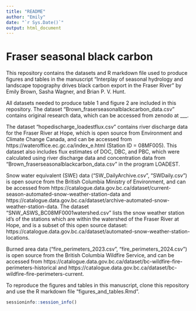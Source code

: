 ```yaml
---
title: "README"
author: "Emily"
date: "`r Sys.Date()`"
output: html_document
---
```



# Fraser seasonal black carbon

This repository contains the datasets and R markdown file used to produce figures and tables in the manuscript "Interplay of seasonal hydrology and landscape topography drives black carbon export in the Fraser River" by Emily Brown, Sasha Wagner, and Brian P. V. Hunt.

All datasets needed to produce table 1 and figure 2 are included in this repository. The dataset "Brown_fraserseasonalblackcarbon_data.csv" contains original research data, which can be accessed from zenodo at ___. 

The dataset "hopedischarge_loadestflux.csv" contains river discharge data for the Fraser River at Hope, which is open source from Environment and Climate Change Canada, and can be accessed from https://wateroffice.ec.gc.ca/index_e.html (Station ID = 08MF005). This dataset also includes flux estimates of DOC, DBC, and PBC, which were calculated using river discharge data and concentration data from "Brown_fraserseasonalblackcarbon_data.csv" in the program LOADEST.  

Snow water equivalent (SWE) data ("SW_DailyArchive.csv", "SWDaily.csv") is open source from the British Columbia Ministry of Environment, and can be accessed from https://catalogue.data.gov.bc.ca/dataset/current-season-automated-snow-weather-station-data and https://catalogue.data.gov.bc.ca/dataset/archive-automated-snow-weather-station-data. The dataset "SNW_ASWS_BC08MF0001watershed.csv" lists the snow weather station id's of the stations which are within the watershed of the Fraser River at Hope, and is a subset of this open source dataset: https://catalogue.data.gov.bc.ca/dataset/automated-snow-weather-station-locations. 

Burned area data ("fire_perimeters_2023.csv", "fire_perimeters_2024.csv") is open source from the British Columbia Wildfire Service, and can be accessed from https://catalogue.data.gov.bc.ca/dataset/bc-wildfire-fire-perimeters-historical and https://catalogue.data.gov.bc.ca/dataset/bc-wildfire-fire-perimeters-current.

To reproduce the figures and tables in this manuscript, clone this repository and use the R markdown file "figures_and_tables.Rmd".


```r
sessioninfo::session_info()
```
